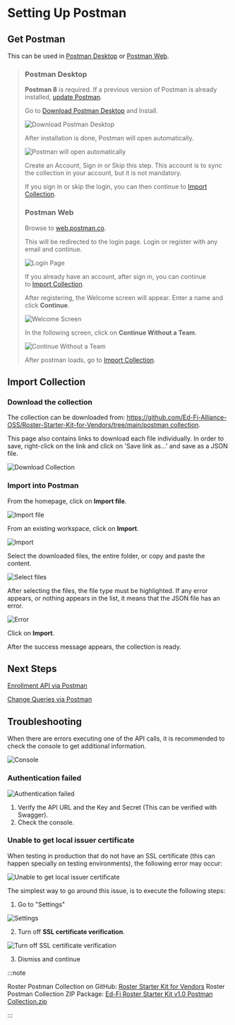 

# Setting Up Postman

## Get Postman

This can be used in [Postman Desktop](https://www.postman.com/downloads/) or
[Postman Web](http://web.postman.co/).

><Tabs>
>
>  <TabItem value="desktop" label="Postman Desktop">
>
>    ### Postman Desktop
>
>    **Postman 8** is required. If a previous version of Postman is already
>    installed, [update
>    Postman](https://learning.postman.com/docs/getting-started/installation-and-updates/#updating-postman).
>
>    Go to [Download Postman Desktop](https://www.postman.com/downloads/) and
>    Install.
>
>    ![Download Postman Desktop](https://edfidocs.blob.core.windows.net/$web/img/getting-started/solution-guides/rostering-solution-guide/image2021-5-25_16-31-0.png)
>
>    After installation is done, Postman will open automatically.
>
>    ![Postman will open automatically](https://edfidocs.blob.core.windows.net/$web/img/getting-started/solution-guides/rostering-solution-guide/image2021-5-25_16-37-54.png)
>
>    Create an Account, Sign in or Skip this step. This account is to sync the
>    collection in your account, but it is not mandatory.
>
>    If you sign in or skip the login, you can then continue to [Import
>    Collection](#import-collection).
>
>  </TabItem>
>
>  <TabItem value="web" label="Postman Web">
>
>    ### Postman Web
>
>    Browse to [web.postman.co](http://web.postman.co/).
>
>    This will be redirected to the login page. Login or register with any email
>    and continue.
>
>    ![Login Page](https://edfidocs.blob.core.windows.net/$web/img/getting-started/solution-guides/rostering-solution-guide/image2021-5-24_8-34-55.png)
>
>    If you already have an account, after sign in, you can continue to [Import
>    Collection](#import-collection).
>
>    After registering, the Welcome screen will appear. Enter a name and click
>    **Continue**.
>
>    ![Welcome Screen](https://edfidocs.blob.core.windows.net/$web/img/getting-started/solution-guides/rostering-solution-guide/image2021-5-24_8-37-15.png)
>
>    In the following screen, click on **Continue Without a Team**.
>
>    ![Continue Without a Team](https://edfidocs.blob.core.windows.net/$web/img/getting-started/solution-guides/rostering-solution-guide/image2021-5-24_8-40-3.png)
>
>    After postman loads, go to [Import Collection](#import-collection).
>
>  </TabItem>
>
></Tabs>


## Import Collection

### Download the collection

The collection can be downloaded
from: [https://github.com/Ed-Fi-Alliance-OSS/Roster-Starter-Kit-for-Vendors/tree/main/postman
collection](https://github.com/Ed-Fi-Alliance-OSS/Roster-Starter-Kit-for-Vendors/tree/main/postman%20collection).

This page also contains links to download each file individually. In order to
save, right-click on the link and click on 'Save link as...' and save as a JSON
file.

![Download Collection](https://edfidocs.blob.core.windows.net/$web/img/getting-started/solution-guides/rostering-solution-guide/image2021-5-27_8-57-39.png)

### Import into Postman

From the homepage, click on **Import file**.

![Import file](https://edfidocs.blob.core.windows.net/$web/img/getting-started/solution-guides/rostering-solution-guide/image2021-5-24_9-10-53.png)

From an existing workspace, click on **Import**.

![Import](https://edfidocs.blob.core.windows.net/$web/img/getting-started/solution-guides/rostering-solution-guide/image2021-5-24_10-20-57.png)

Select the downloaded files, the entire folder, or copy and paste the content.

![Select files](https://edfidocs.blob.core.windows.net/$web/img/getting-started/solution-guides/rostering-solution-guide/image2021-5-24_10-25-3.png)

After selecting the files, the file type must be highlighted. If any error
appears, or nothing appears in the list, it means that the JSON file has an
error.

![Error](https://edfidocs.blob.core.windows.net/$web/img/getting-started/solution-guides/rostering-solution-guide/image2021-6-15_16-52-6.png)

Click on **Import**.

After the success message appears, the collection is ready.

## Next Steps

[Enrollment API via Postman](./enrollment-api-via-postman.mdx)

[Change Queries via Postman](./change-queries-via-postman.md)

## Troubleshooting

When there are errors executing one of the API calls, it is recommended to check
the console to get additional information.

![Console](https://edfidocs.blob.core.windows.net/$web/img/getting-started/solution-guides/rostering-solution-guide/image2021-6-21_16-35-18.png)

### Authentication failed

![Authentication failed](https://edfidocs.blob.core.windows.net/$web/img/getting-started/solution-guides/rostering-solution-guide/image2021-6-21_16-36-53.png)

1. Verify the API URL and the Key and Secret (This can be verified with
   Swagger).
2. Check the console.

### Unable to get local issuer certificate

When testing in production that do not have an SSL certificate (this can happen
specially on testing environments), the following error may occur:

![Unable to get local issuer certificate](https://edfidocs.blob.core.windows.net/$web/img/getting-started/solution-guides/rostering-solution-guide/image2021-6-21_16-40-5.png)

The simplest way to go around this issue, is to execute the following steps:

1) Go to "Settings"

  ![Settings](https://edfidocs.blob.core.windows.net/$web/img/getting-started/solution-guides/rostering-solution-guide/image2021-6-21_16-45-41.png)

2) Turn off **SSL certificate verification**.

  ![Turn off SSL certificate verification](https://edfidocs.blob.core.windows.net/$web/img/getting-started/solution-guides/rostering-solution-guide/image2021-6-21_16-46-27.png)

3) Dismiss and continue

:::note

Roster Postman Collection on GitHub: [Roster Starter Kit for
Vendors](https://github.com/Ed-Fi-Alliance-OSS/Roster-Starter-Kit-for-Vendors/tree/main/postman%20collection)
Roster Postman Collection ZIP Package: [Ed-Fi Roster Starter Kit v1.0 Postman
Collection.zip](https://odsassets.blob.core.windows.net/public/RosterStarterKit/Ed-Fi%20Roster%20Starter%20Kit%20v1.0%20Postman%20Collection.zip)

:::
